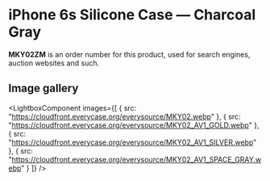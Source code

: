 
# iPhone 6s Silicone Case — Charcoal Gray

<Callout type='info' emoji='👉🏻'>**MKY02ZM** is an order number for this product, used for search engines, auction websites and such.</Callout>

## Image gallery

<LightboxComponent
    images={[
      {
        src: "https://cloudfront.everycase.org/everysource/MKY02.webp"
      },
      {
        src: "https://cloudfront.everycase.org/everysource/MKY02_AV1_GOLD.webp"
      },
      {
        src: "https://cloudfront.everycase.org/everysource/MKY02_AV1_SILVER.webp"
      },
      {
        src: "https://cloudfront.everycase.org/everysource/MKY02_AV1_SPACE_GRAY.webp"
      }
    ]}
  />
